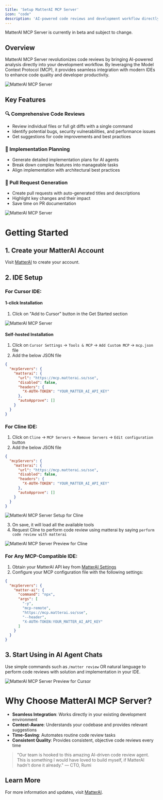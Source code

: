 ```yaml
---
title: 'Setup MatterAI MCP Server'
icon: "code"
description: 'AI-powered code reviews and development workflow directly in your IDE'
---
```


<Note>
MatterAI MCP Server is currently in beta and subject to change.
</Note>

## Overview

MatterAI MCP Server revolutionizes code reviews by bringing AI-powered analysis directly into your development workflow. By leveraging the Model Context Protocol (MCP), it provides seamless integration with modern IDEs to enhance code quality and developer productivity.

<Frame>
<img src="/images/matter-ai-mcp-1.png" alt="MatterAI MCP Server" />
</Frame>

## Key Features

### 🔍 Comprehensive Code Reviews
- Review individual files or full git diffs with a single command
- Identify potential bugs, security vulnerabilities, and performance issues
- Get suggestions for code improvements and best practices

### 🧠 Implementation Planning
- Generate detailed implementation plans for AI agents
- Break down complex features into manageable tasks
- Align implementation with architectural best practices

### 🚀 Pull Request Generation
- Create pull requests with auto-generated titles and descriptions
- Highlight key changes and their impact
- Save time on PR documentation

<Frame>
<img src="/images/matter-ai-mcp-2.png" alt="MatterAI MCP Server" />
</Frame>

# Getting Started

## 1. Create your MatterAI Account
Visit [MatterAI](https://app.matterai.so) to create your account.

## 2. IDE Setup

### For Cursor IDE:
#### 1-click Installation
1. Click on "Add to Cursor" button in the Get Started section
<Frame>
<img src="/images/matter-ai-mcp-3.png" alt="MatterAI MCP Server" />
</Frame>

#### Self-hosted Installation
1. Click on `Cursor Settings` -> `Tools & MCP` -> `Add Custom MCP` -> `mcp.json` file
2. Add the below JSON file

```json mcp.json lines icon="json"
{
  "mcpServers": {
    "matterai": {
      "url": "https://mcp.matterai.so/sse",
      "disabled": false,
      "headers": {
        "X-AUTH-TOKEN": "YOUR_MATTER_AI_API_KEY"
      },
      "autoApprove": []
    }
  }
}
```

### For Cline IDE:
1. Click on `Cline` -> `MCP Servers` -> `Remove Servers` -> `Edit configuration` button
2. Add the below JSON file

```json cline_mcp_settings.json lines icon="json"
{
  "mcpServers": {
    "matterai": {
      "url": "https://mcp.matterai.so/sse",
      "disabled": false,
      "headers": {
        "X-AUTH-TOKEN": "YOUR_MATTER_AI_API_KEY"
      },
      "autoApprove": []
    }
  }
}
```

<Frame>
<img src="/images/mcp/cline-matterai-mcp-setup.png" alt="MatterAI MCP Server Setup for Cline" />
</Frame>

3. On save, it will load all the available tools
4. Request Cline to perform code review using matterai by saying `perform code review with matterai`

<Frame>
<img src="/images/mcp/cline-matterai-mcp-preview.png" alt="MatterAI MCP Server Preview for Cline" />
</Frame>

### For Any MCP-Compatible IDE:
1. Obtain your MatterAI API key from [MatterAI Settings](https://app.matterai.so/settings)
2. Configure your MCP configuration file with the following settings:

```json
{
  "mcpServers": {
    "matter-ai": {
      "command": "npx",
      "args": [
        "-y",
        "mcp-remote",
        "https://mcp.matterai.so/sse",
        "--header",
        "X-AUTH-TOKEN:YOUR_MATTER_AI_API_KEY"
      ]
    }
  }
}
```

## 3. Start Using in AI Agent Chats
Use simple commands such as `/matter review` OR natural language to perform code reviews with solution and implementation in your IDE.

<Frame>
<img src="/images/mcp/cursor-matterai-mcp-cmd.png" alt="MatterAI MCP Server Preview for Cursor" />
</Frame>

# Why Choose MatterAI MCP Server?

- **Seamless Integration**: Works directly in your existing development environment
- **Context-Aware**: Understands your codebase and provides relevant suggestions
- **Time-Saving**: Automates routine code review tasks
- **Consistent Quality**: Provides consistent, objective code reviews every time

> "Our team is hooked to this amazing AI-driven code review agent. This is something I would have loved to build myself, if MatterAI hadn't done it already." — CTO, Rumi

## Learn More

For more information and updates, visit [MatterAI](https://www.matterai.so).
